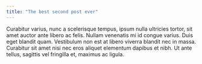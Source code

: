 ```yaml
---
title: "The best second post ever"
---
```


Curabitur varius, nunc a scelerisque tempus, ipsum nulla ultricies tortor, sit amet auctor ante libero ac felis. Nullam venenatis mi id congue varius. Duis eget blandit quam. Vestibulum non est at libero viverra blandit nec in massa. Curabitur sit amet nisi nec eros aliquet elementum dapibus et nibh. Ut ante tellus, sagittis vel fringilla et, maximus ac ligula.
